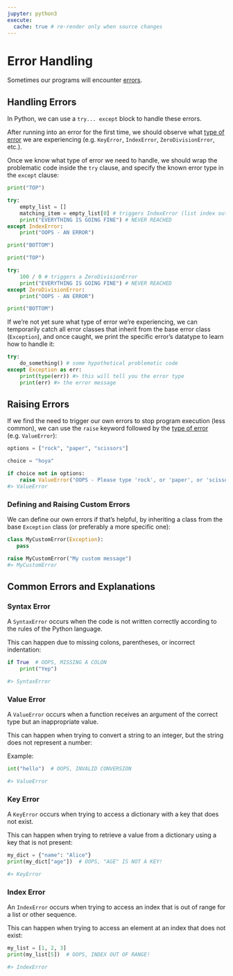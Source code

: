 ```yaml
---
jupyter: python3
execute:
  cache: true # re-render only when source changes
---
```


# Error Handling

Sometimes our programs will encounter [errors](https://docs.python.org/3/tutorial/errors.html).

## Handling Errors

In Python, we can use a `try... except` block to handle these errors.

After running into an error for the first time, we should observe what [type of error](https://docs.python.org/3/library/exceptions.html#bltin-exceptions) we are experiencing (e.g. `KeyError`, `IndexError`, `ZeroDivisionError`, etc.).

Once we know what type of error we need to handle, we should wrap the problematic code inside the `try` clause, and specify the known error type in the `except` clause:

```python
print("TOP")

try:
    empty_list = []
    matching_item = empty_list[0] # triggers IndexError (list index out of range)
    print("EVERYTHING IS GOING FINE") # NEVER REACHED
except IndexError:
    print("OOPS - AN ERROR")

print("BOTTOM")
```

```python
print("TOP")

try:
    100 / 0 # triggers a ZeroDivisionError
    print("EVERYTHING IS GOING FINE") # NEVER REACHED
except ZeroDivisionError:
    print("OOPS - AN ERROR")

print("BOTTOM")
```

If we're not yet sure what type of error we're experiencing, we can temporarily catch all error classes that inherit from the base error class (`Exception`), and once caught, we print the specific error's datatype to learn how to handle it:

```python
try:
    do_something() # some hypothetical problematic code
except Exception as err:
    print(type(err)) #> this will tell you the error type
    print(err) #> the error message
```

## Raising Errors

If we find the need to trigger our own errors to stop program execution (less common), we can use the `raise` keyword followed by the [type of error](https://docs.python.org/3/library/exceptions.html) (e.g. `ValueError`):

```python
options = ["rock", "paper", "scissors"]

choice = "hoya"

if choice not in options:
    raise ValueError("OOPS - Please type 'rock', or 'paper', or 'scissors'.")
#> ValueError
```

### Defining and Raising Custom Errors

We can define our own errors if that's helpful, by inheriting a class from the base `Exception` class (or preferably a more specific one):

```python
class MyCustomError(Exception):
   pass

raise MyCustomError("My custom message")
#> MyCustomError
```

## Common Errors and Explanations

### Syntax Error

A `SyntaxError` occurs when the code is not written correctly according to the rules of the Python language.

This can happen due to missing colons, parentheses, or incorrect indentation:

```python
if True  # OOPS, MISSING A COLON
    print("Yep")

#> SyntaxError
```

### Value Error

A `ValueError` occurs when a function receives an argument of the correct type but an inappropriate value.

This can happen when trying to convert a string to an integer, but the string does not represent a number:

Example:
```python
int("hello")  # OOPS, INVALID CONVERSION

#> ValueError
```

### Key Error

A `KeyError` occurs when trying to access a dictionary with a key that does not exist.

This can happen when trying to retrieve a value from a dictionary using a key that is not present:

```python
my_dict = {"name": "Alice"}
print(my_dict["age"])  # OOPS, "AGE" IS NOT A KEY!

#> KeyError
```

### Index Error

An `IndexError` occurs when trying to access an index that is out of range for a list or other sequence.

This can happen when trying to access an element at an index that does not exist:

```python
my_list = [1, 2, 3]
print(my_list[5])  # OOPS, INDEX OUT OF RANGE!

#> IndexError
```
